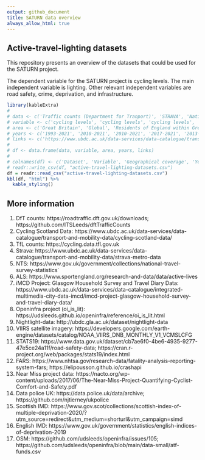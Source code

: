 ```yaml
---
output: github_document
title: SATURN data overview
always_allow_html: true
---
```

## Active-travel-lighting datasets

This repository presents an overview of the datasets that could be used for the SATURN project.

The dependent variable for the SATURN project is cycling levels. The main independent variable is lighting. Other relevant independent variables are road safety, crime, deprivation, and infrastructure.

```r
library(kableExtra)
# 
# data <- c('Traffic counts (Department for Tranport)', 'STRAVA', 'National Travel Survey (NTS)', 'Active Lives Adult Survey (ALS)', 'Transport for London (TfL) counters', 'OSM (openinfra project `oi_is_lit()` function)', 'nightlight-data', 'STATS19', 'FARS (Fatality Analysis Reporting System)', 'DATA POLICE UK', 'STRAVA', 'OSM', 'IMD')
# variable <- c('cycling levels', 'cycling levels', 'cycling levels', 'cycling levels', 'cycling levels', 'road lighting', 'road lighting', 'road safety', 'road safety', 'crime', 'individual variables (e.g. gender, age, etc.)', 'cycling infrastructure', 'spatial deprivation')
# area <- c('Great Britain', 'Global', 'Residents of England within Great Britain', 'England', 'London', 'Global', 'Glasgow and Edinburgh areas', 'Great Britain', 'US', 'England, Wales and Northern Ireland', 'Global', 'Global', 'England')
# years <- c('1993-2021', '2010-2021', '2010-2021', '2017-2021', '2013-2022', '2012-2021', '2021, 2022', '1979-2021', '1975-2020', '2013-2022', '2010-2022', '2015-2018', '2019')
# links <- c('https://www.ubdc.ac.uk/data-services/data-catalogue/transport-and-mobility-data/strava-metro-data/','https://www.gov.uk/government/collections/national-travel-survey-statistics','','','','','','','','','','','')
# 
# df <- data.frame(data, variable, area, years, links)
# 
# colnames(df) <- c('Dataset', 'Variable', 'Geographical coverage', 'Years', 'Links')
# readr::write_csv(df, "active-travel-lighting-datasets.csv")
df = readr::read_csv("active-travel-lighting-datasets.csv")
kbl(df, "html") %>%
  kable_styling()

```

## More information

1. DfT counts: https://roadtraffic.dft.gov.uk/downloads; https://github.com/ITSLeeds/dftTrafficCounts
2. Cycling Scotland Data: https://www.ubdc.ac.uk/data-services/data-catalogue/transport-and-mobility-data/cycling-scotland-data/
3. TfL counts: https://cycling.data.tfl.gov.uk 
4. Strava: https://www.ubdc.ac.uk/data-services/data-catalogue/transport-and-mobility-data/strava-metro-data
5. NTS: https://www.gov.uk/government/collections/national-travel-survey-statistics`
6. ALS: https://www.sportengland.org/research-and-data/data/active-lives
7. iMCD Project: Glasgow Household Survey and Travel Diary Data: https://www.ubdc.ac.uk/data-services/data-catalogue/integrated-multimedia-city-data-imcd/imcd-project-glasgow-household-survey-and-travel-diary-data/
8. Openinfra project (oi_is_lit): https://udsleeds.github.io/openinfra/reference/oi_is_lit.html
9. Nightlight-data: http://ubdc.gla.ac.uk/dataset/nightlight-data
10. VIIRS satellite imagery: https://developers.google.com/earth-engine/datasets/catalog/NOAA_VIIRS_DNB_MONTHLY_V1_VCMSLCFG
11. STATS19: https://www.data.gov.uk/dataset/cb7ae6f0-4be6-4935-9277-47e5ce24a11f/road-safety-data;  https://cran.r-project.org/web/packages/stats19/index.html
12. FARS: https://www.nhtsa.gov/research-data/fatality-analysis-reporting-system-fars; https://elipousson.github.io/crashapi 
13. Near Miss project data: https://nacto.org/wp-content/uploads/2017/06/The-Near-Miss-Project-Quantifying-Cyclist-Comfort-and-Safety.pdf
14. Data police UK: https://data.police.uk/data/archive; https://github.com/njtierney/ukpolice
15. Scottish IMD: https://www.gov.scot/collections/scottish-index-of-multiple-deprivation-2020/?utm_source=redirect&utm_medium=shorturl&utm_campaign=simd
16. English IMD: https://www.gov.uk/government/statistics/english-indices-of-deprivation-2019
17. OSM: https://github.com/udsleeds/openinfra/issues/105; https://github.com/udsleeds/openinfra/blob/main/data-small/atf-funds.csv


